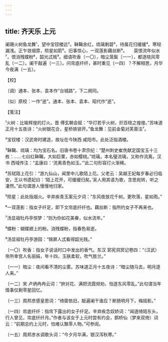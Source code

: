 ```yaml
---
---
---
```

title: 齐天乐 上元
---







阑珊火树鱼龙舞¹，望中宝钗楼远²。靺鞨余红，琉璃剩碧³，待属花归缓缓⁴。寒轻漏浅。正乍敛烟霏，陨星如箭⁵。旧事惊心，一双莲影藕丝断⁶。　　莫恨流年似水⁷，恨消残蝶粉⁸，韶光忒贱⁹。细语吹香〔一〇〕，暗尘笼鬓〔一一〕，都逐晓风零乱〔一二〕。阑干敲遍〔一三〕。问帘底纤纤，甚时重见〔一四〕？不解相思，月华今夜满〔一五〕。





【校】


〔调〕通本、张本、袁本作“台城路”，下二阕同。

〔似〕原校：一作“逝”。通本、张本、袁本、昭代作“逝”。





【笺注】


¹火树：比喻辉煌的灯火。晋 傅玄朝会赋：“华灯若乎火树，炽百枝之煌煌。”苏味道正月十五夜诗：“火树银花合，星桥铁锁开。”鱼龙舞：见前金菊对芙蓉注⁷。

²宝钗楼：汉武帝时建造，故址在今陕西 咸阳市。此处泛指酒楼。

³靺鞨、琉璃：均为宝石名。旧唐书卷十肃宗纪：“楚州刺史崔侁献定国宝玉十三枚：……七曰红靺鞨，大如巨栗，赤如樱桃。”琉璃，本名璧流璃，又称作流离。汉书 西域传注：“孟康曰：‘流离青色如玉。’”此二句形容灯火渐稀。

⁴苏轼陌上花引：“游九仙山，闻里中儿歌陌上花。父老云：吴越王妃每岁春必归临安，王以书遗妃曰：‘陌上花开，可缓缓归矣。’吴人用其语为歌，含思宛转，听之凄然。”此句谓游人慢慢地归家。

⁵陨星：此处指烟火。辛弃疾青玉案元夕词：“东风夜放花千树。更吹落，星如雨。”

⁶一双莲影：指女子纤足，即下文帘底纤纤也。藕丝断：指所约女子不再来也。

⁷汤显祖牡丹亭惊梦：“则为你如花美眷，似水流年。”

⁸蝶粉：蝴蝶翅上的粉。消残蝶粉，指春色易逝。

⁹汤显祖牡丹亭游园：“锦屏人忒看得韶光贱。”

〔一〇〕吹香：指女子说话时口中发出的香气。东汉 郭宪洞冥记卷四：“（汉武）帝所幸宫人名丽娟，年十四，玉肤柔软，吹气胜兰。”

〔一一〕暗尘：夜间看不清的尘雾。苏味道正月十五夜诗：“暗尘随马去，明月逐人来。”

〔一二〕宋 卢炳冉冉云词：“拚对花、满把流霞频劝，怕逐东风零乱。”此句谓当年情事仅剩零星回忆。

〔一三〕周邦彦感皇恩词：“绮窗依旧，敲遍阑干谁应？断肠明月下，梅摇影。”

〔一四〕帘底纤纤：指帘下露出的女子纤足。辛弃疾念奴娇词：“闻道绮陌东头，行人曾见，帘底纤纤月。”作者与该女于上元时尝有约会，鹊桥仙（梦来双倚）词云：“前期总约上元时，怕难认飘零人物。”可参阅。

〔一五〕周邦彦水调歌头词：“今夕月华满，银汉泻秋寒。”